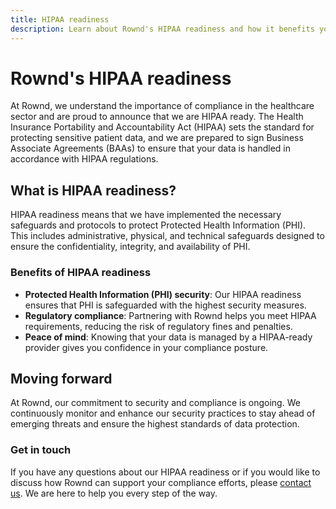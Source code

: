 ```yaml
---
title: HIPAA readiness
description: Learn about Rownd's HIPAA readiness and how it benefits your organization.
---
```


# Rownd's HIPAA readiness

At Rownd, we understand the importance of compliance in the healthcare sector and are proud to announce that we are HIPAA ready. The Health Insurance Portability and Accountability Act (HIPAA) sets the standard for protecting sensitive patient data, and we are prepared to sign Business Associate Agreements (BAAs) to ensure that your data is handled in accordance with HIPAA regulations.

## What is HIPAA readiness?

HIPAA readiness means that we have implemented the necessary safeguards and protocols to protect Protected Health Information (PHI). This includes administrative, physical, and technical safeguards designed to ensure the confidentiality, integrity, and availability of PHI.

### Benefits of HIPAA readiness

- **Protected Health Information (PHI) security**: Our HIPAA readiness ensures that PHI is safeguarded with the highest security measures.
- **Regulatory compliance**: Partnering with Rownd helps you meet HIPAA requirements, reducing the risk of regulatory fines and penalties.
- **Peace of mind**: Knowing that your data is managed by a HIPAA-ready provider gives you confidence in your compliance posture.

## Moving forward

At Rownd, our commitment to security and compliance is ongoing. We continuously monitor and enhance our security practices to stay ahead of emerging threats and ensure the highest standards of data protection.

### Get in touch

If you have any questions about our HIPAA readiness or if you would like to discuss how Rownd can support your compliance efforts, please [contact us](mailto:support@rownd.io). We are here to help you every step of the way.
